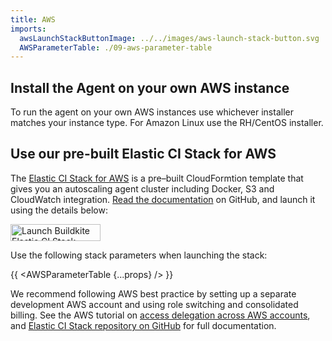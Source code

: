 ```yaml
---
title: AWS
imports:
  awsLaunchStackButtonImage: ../../images/aws-launch-stack-button.svg
  AWSParameterTable: ./09-aws-parameter-table
---
```

## Install the Agent on your own AWS instance

To run the agent on your own AWS instances use whichever installer matches your instance type. For Amazon Linux use the RH/CentOS installer.

## Use our pre-built Elastic CI Stack for AWS

The [Elastic CI Stack for AWS](https://github.com/buildkite/elastic-ci-stack-for-aws) is a pre–built CloudFormtion template that gives you an autoscaling agent cluster including Docker, S3 and CloudWatch integration. [Read the documentation](https://github.com/buildkite/elastic-ci-stack-for-aws) on GitHub, and launch it using the details below:

<a href="https://console.aws.amazon.com/cloudformation/home#/stacks/new?stackName=buildkite&templateURL=https://s3.amazonaws.com/buildkite-aws-stack/aws-stack.json" target="_blank"><img src={awsLaunchStackButtonImage} alt="Launch Buildkite Elastic CI Stack" width="144" height="27"/></a>

Use the following stack parameters when launching the stack:

{{ <AWSParameterTable {...props} /> }}

<p class="rounded bg-silver p2">We recommend following AWS best practice by setting up a separate development AWS account and using role switching and consolidated billing. See the AWS tutorial on <a href="http://docs.aws.amazon.com/IAM/latest/UserGuide/tutorial_cross-account-with-roles.html">access delegation across AWS accounts</a>, and <a href="https://github.com/buildkite/elastic-ci-stack-for-aws">Elastic CI Stack repository on GitHub</a> for full documentation.</p>
